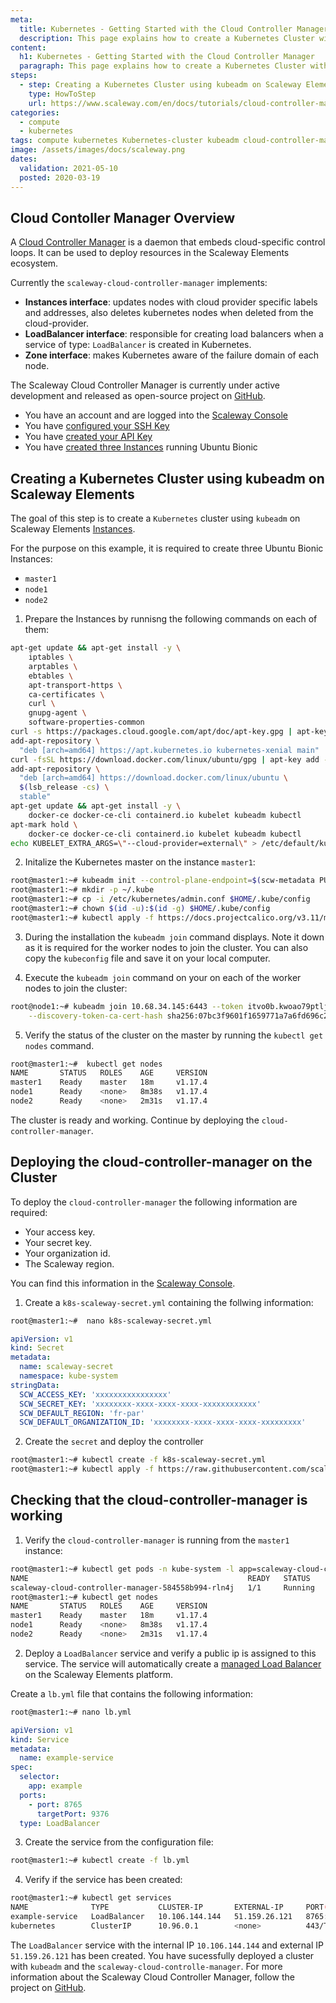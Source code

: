 ```yaml
---
meta:
  title: Kubernetes - Getting Started with the Cloud Controller Manager
  description: This page explains how to create a Kubernetes Cluster with kubeadm and cloud-controller-manager
content:
  h1: Kubernetes - Getting Started with the Cloud Controller Manager
  paragraph: This page explains how to create a Kubernetes Cluster with kubeadm and cloud-controller-manager
steps:
  - step: Creating a Kubernetes Cluster using kubeadm on Scaleway Elements
    type: HowToStep
    url: https://www.scaleway.com/en/docs/tutorials/cloud-controller-manager/#-Creating-a-Kubernetes-Cluster-using-kubeadm-on-Scaleway-Elements
categories:
  - compute
  - kubernetes
tags: compute kubernetes Kubernetes-cluster kubeadm cloud-controller-manager
image: /assets/images/docs/scaleway.png
dates:
  validation: 2021-05-10
  posted: 2020-03-19
---
```


## Cloud Contoller Manager Overview

A [Cloud Controller Manager](https://kubernetes.io/docs/tasks/administer-cluster/running-cloud-controller/) is a daemon that embeds cloud-specific control loops. It can be used to deploy resources in the Scaleway Elements ecosystem.

Currently the `scaleway-cloud-controller-manager` implements:

- **Instances interface**: updates nodes with cloud provider specific labels and addresses, also deletes kubernetes nodes when deleted from the cloud-provider.
- **LoadBalancer interface**: responsible for creating load balancers when a service of type: `LoadBalancer` is created in Kubernetes.
- **Zone interface**: makes Kubernetes aware of the failure domain of each node.

The Scaleway Cloud Controller Manager is currently under active development and released as open-source project on [GitHub](https://github.com/scaleway/scaleway-cloud-controller-manager).


<Message type="requirement">

- You have an account and are logged into the [Scaleway Console](https://console.scaleway.com)
- You have [configured your SSH Key](/console/my-project/how-to/create-ssh-key)
- You have [created your API Key](/console/my-project/how-to/generate-api-key)
- You have [created three Instances](/compute/instances/how-to/create-an-instance/) running Ubuntu Bionic

</Message>

## Creating a Kubernetes Cluster using kubeadm on Scaleway Elements

The goal of this step is to create a `Kubernetes` cluster using `kubeadm` on Scaleway Elements [Instances](https://www.scaleway.com/en/virtual-instances/).

For the purpose on this example, it is required to create three Ubuntu Bionic Instances:

- `master1`
- `node1`
- `node2`

1. Prepare the Instances by runnisng the following commands on each of them:

  ```bash
  apt-get update && apt-get install -y \
      iptables \
      arptables \
      ebtables \
      apt-transport-https \
      ca-certificates \
      curl \
      gnupg-agent \
      software-properties-common
  curl -s https://packages.cloud.google.com/apt/doc/apt-key.gpg | apt-key add -
  add-apt-repository \
    "deb [arch=amd64] https://apt.kubernetes.io kubernetes-xenial main"
  curl -fsSL https://download.docker.com/linux/ubuntu/gpg | apt-key add -
  add-apt-repository \
    "deb [arch=amd64] https://download.docker.com/linux/ubuntu \
    $(lsb_release -cs) \
    stable"
  apt-get update && apt-get install -y \
      docker-ce docker-ce-cli containerd.io kubelet kubeadm kubectl
  apt-mark hold \
      docker-ce docker-ce-cli containerd.io kubelet kubeadm kubectl
  echo KUBELET_EXTRA_ARGS=\"--cloud-provider=external\" > /etc/default/kubelet
  ```

2. Initalize the Kubernetes master on the instance `master1`:

  ```bash
  root@master1:~# kubeadm init --control-plane-endpoint=$(scw-metadata PUBLIC_IP_ADDRESS) --apiserver-cert-extra-sans=$(scw-metadata PUBLIC_IP_ADDRESS)
  root@master1:~# mkdir -p ~/.kube
  root@master1:~# cp -i /etc/kubernetes/admin.conf $HOME/.kube/config
  root@master1:~# chown $(id -u):$(id -g) $HOME/.kube/config
  root@master1:~# kubectl apply -f https://docs.projectcalico.org/v3.11/manifests/calico.yaml
  ```

3. During the installation the `kubeadm join` command displays. Note it down as it is required for the worker nodes to join the cluster. You can also copy the `kubeconfig` file and save it on your local computer.

4. Execute the `kubeadm join` command on your on each of the worker nodes to join the cluster:

  ```bash
  root@node1:~# kubeadm join 10.68.34.145:6443 --token itvo0b.kwoao79ptlj22gno \
      --discovery-token-ca-cert-hash sha256:07bc3f9601f1659771a7a6fd696c2969cbc757b088ec752ba95d5a42c06ed91f
  ```

5. Verify the status of the cluster on the master by running the `kubectl get nodes` command.

  ```bash
  root@master1:~#  kubectl get nodes
  NAME       STATUS   ROLES    AGE     VERSION
  master1    Ready    master   18m     v1.17.4
  node1      Ready    <none>   8m38s   v1.17.4
  node2      Ready    <none>   2m31s   v1.17.4
  ```

  The cluster is ready and working. Continue by deploying the `cloud-controller-manager`.

## Deploying the cloud-controller-manager on the Cluster

To deploy the `cloud-controller-manager` the following information are required:

- Your access key.
- Your secret key.
- Your organization id.
- The Scaleway region.

<Message type="note">

You can find this information in the [Scaleway Console](https://console.scaleway.com/account/credential).

</Message>

1. Create a `k8s-scaleway-secret.yml` containing the follwing information:

  ```bash
  root@master1:~#  nano k8s-scaleway-secret.yml
  ```

  ```yaml
  apiVersion: v1
  kind: Secret
  metadata:
    name: scaleway-secret
    namespace: kube-system
  stringData:
    SCW_ACCESS_KEY: 'xxxxxxxxxxxxxxxx'
    SCW_SECRET_KEY: 'xxxxxxxx-xxxx-xxxx-xxxx-xxxxxxxxxxxx'
    SCW_DEFAULT_REGION: 'fr-par'
    SCW_DEFAULT_ORGANIZATION_ID: 'xxxxxxxx-xxxx-xxxx-xxxx-xxxxxxxxx'
  ```

2. Create the `secret` and deploy the controller

  ```bash
  root@master1:~# kubectl create -f k8s-scaleway-secret.yml
  root@master1:~# kubectl apply -f https://raw.githubusercontent.com/scaleway/scaleway-cloud-controller-manager/master/examples/k8s-scaleway-ccm-latest.yml
  ```

## Checking that the cloud-controller-manager is working

1. Verify the `cloud-controller-manager` is running from the `master1` instance:

  ```bash
  root@master1:~# kubectl get pods -n kube-system -l app=scaleway-cloud-controller-manager
  NAME                                                 READY   STATUS    RESTARTS   AGE
  scaleway-cloud-controller-manager-584558b994-rln4j   1/1     Running   0          12s
  root@master1:~# kubectl get nodes
  NAME       STATUS   ROLES    AGE     VERSION
  master1    Ready    master   18m     v1.17.4
  node1      Ready    <none>   8m38s   v1.17.4
  node2      Ready    <none>   2m31s   v1.17.4
  ```

2. Deploy a `LoadBalancer` service and verify a public ip is assigned to this service. The service will automatically create a [managed Load Balancer](https://www.scaleway.com/en/load-balancer/) on the Scaleway Elements platform.

  Create a `lb.yml` file that contains the following information:

  ```bash
  root@master1:~# nano lb.yml
  ```

  ```yaml
  apiVersion: v1
  kind: Service
  metadata:
    name: example-service
  spec:
    selector:
      app: example
    ports:
      - port: 8765
        targetPort: 9376
    type: LoadBalancer
  ```

3. Create the service from the configuration file:

  ```bash
  root@master1:~# kubectl create -f lb.yml
  ```

4. Verify if the service has been created:

  ```bash
  root@master1:~# kubectl get services
  NAME              TYPE           CLUSTER-IP       EXTERNAL-IP     PORT(S)          AGE
  example-service   LoadBalancer   10.106.144.144   51.159.26.121   8765:30175/TCP   7s
  kubernetes        ClusterIP      10.96.0.1        <none>          443/TCP          21m
  ```

The `LoadBalancer` service with the internal IP `10.106.144.144` and external IP `51.159.26.121` has been created.
You have sucessfully deployed a cluster with `kubeadm` and the `scaleway-cloud-controlle-manager`. For more information about the Scaleway Cloud Controller Manager, follow the project on [GitHub](https://github.com/scaleway/scaleway-cloud-controller-manager).
